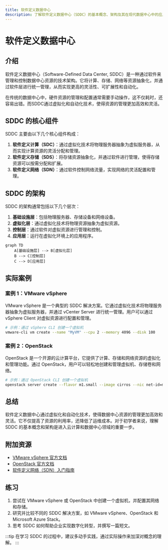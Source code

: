 ```yaml
---
title: 软件定义数据中心
description: 了解软件定义数据中心（SDDC）的基本概念、架构及其在现代数据中心中的应用。
---
```


# 软件定义数据中心

## 介绍

软件定义数据中心（Software-Defined Data Center, SDDC）是一种通过软件来管理和控制数据中心资源的技术架构。它将计算、存储、网络等资源抽象化，并通过软件层进行统一管理，从而实现更高的灵活性、可扩展性和自动化。

在传统的数据中心中，硬件资源的管理和配置通常需要手动操作，这不仅耗时，还容易出错。而SDDC通过虚拟化和自动化技术，使得资源的管理更加高效和灵活。

## SDDC 的核心组件

SDDC 主要由以下几个核心组件构成：

1. **软件定义计算（SDC）**：通过虚拟化技术将物理服务器抽象为虚拟服务器，从而实现计算资源的灵活分配和管理。
2. **软件定义存储（SDS）**：将存储资源抽象化，并通过软件进行管理，使得存储资源可以按需分配和扩展。
3. **软件定义网络（SDN）**：通过软件控制网络流量，实现网络的灵活配置和管理。

## SDDC 的架构

SDDC 的架构通常包括以下几个层次：

1. **基础设施层**：包括物理服务器、存储设备和网络设备。
2. **虚拟化层**：通过虚拟化技术将物理资源抽象为虚拟资源。
3. **控制层**：通过软件对虚拟资源进行管理和控制。
4. **应用层**：运行在虚拟化环境上的应用程序。

```mermaid
graph TD
    A[基础设施层] --> B[虚拟化层]
    B --> C[控制层]
    C --> D[应用层]
```

## 实际案例

### 案例 1：VMware vSphere

VMware vSphere 是一个典型的 SDDC 解决方案。它通过虚拟化技术将物理服务器抽象为虚拟服务器，并通过 vCenter Server 进行统一管理。用户可以通过 vSphere Client 对虚拟资源进行配置和管理。

```bash
# 示例：通过 vSphere CLI 创建一个虚拟机
vmware-cli vm create --name "MyVM" --cpu 2 --memory 4096 --disk 100
```

### 案例 2：OpenStack

OpenStack 是一个开源的云计算平台，它提供了计算、存储和网络资源的虚拟化和管理功能。通过 OpenStack，用户可以轻松地创建和管理虚拟机、存储卷和网络。

```bash
# 示例：通过 OpenStack CLI 创建一个虚拟机
openstack server create --flavor m1.small --image cirros --nic net-id=my-network MyVM
```

## 总结

软件定义数据中心通过虚拟化和自动化技术，使得数据中心资源的管理更加高效和灵活。它不仅提高了资源的利用率，还降低了运维成本。对于初学者来说，理解 SDDC 的基本概念和架构是进入云计算和数据中心领域的重要一步。

## 附加资源

- [VMware vSphere 官方文档](https://docs.vmware.com/en/VMware-vSphere/index.html)
- [OpenStack 官方文档](https://docs.openstack.org/)
- [软件定义网络（SDN）入门指南](https://www.sdxcentral.com/sdn/definitions/what-is-sdn/)

## 练习

1. 尝试在 VMware vSphere 或 OpenStack 中创建一个虚拟机，并配置其网络和存储。
2. 研究并比较不同的 SDDC 解决方案，如 VMware vSphere、OpenStack 和 Microsoft Azure Stack。
3. 思考 SDDC 如何帮助企业实现数字化转型，并撰写一篇短文。

:::tip
在学习 SDDC 的过程中，建议多动手实践，通过实际操作来加深对概念的理解。
:::